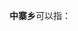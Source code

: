 '''中寨乡'''可以指：
{{PRC admin/disambig|36/07/29/200/000|52/05/24/208/000|52/06/27/207/000|53/06/22/206/000|62/12/22/222/000}}
{{disambig|cat=三字中国乡名消歧义}}